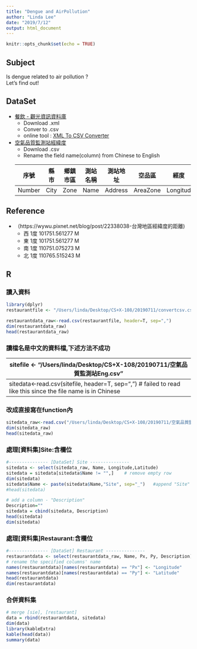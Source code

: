 ```yaml
---
title: "Dengue and AirPollution"
author: "Linda Lee"
date: "2019/7/12"
output: html_document
---
```


```r
knitr::opts_chunk$set(echo = TRUE)
```

## Subject
Is dengue related to air pollution ?
<br>Let's find out!

## DataSet

* [餐飲 - 觀光資訊資料庫](https://data.gov.tw/dataset/7779)
    + Download .xml
    + Conver to .csv
    + online tool : [XML To CSV Converter](http://www.convertcsv.com/xml-to-csv.htm)

    
* [空氣品質監測站經緯度](https://erdb.epa.gov.tw/DataRepository/Facilities/AirQualityMonitorStations.aspx?topic1=%E8%A8%AD%E6%96%BD&topic2=%E5%A4%A7%E6%B0%A3&subject=%E6%B8%AC%E7%AB%99)
    + Download .csv
    + Rename the field name(column) from Chinese to English
    
     | 序號   |縣市 |鄉鎮市區 |測站名稱 |測站地址 |空品區   |經度     |緯度     |影像連結 |
     |--------|------|--------|---------|---------|---------|---------|---------|---------|
     | Number |City |Zone     |Name     |Address  |AreaZone |Longitud |Latitude |ImageLink|
     


## Reference

* （https://wywu.pixnet.net/blog/post/22338038-台灣地區經緯度的距離)
    + 西  1度 101751.561277 M
    + 東  1度 101751.561277 M
    + 南  1度 110751.075273 M
    + 北  1度 110765.515243 M
  

## R
### 讀入資料
```r
library(dplyr)
restaurantfile <- "/Users/linda/Desktop/CS+X-108/20190711/convertcsv.csv"

restaurantdata_raw<-read.csv(restaurantfile, header=T, sep=",")
dim(restaurantdata_raw)
head(restaurantdata_raw)
```
### 讀檔名是中文的資料檔,下述方法不成功<br>
|sitefile <- "/Users/linda/Desktop/CS+X-108/20190711/空氣品質監測站Eng.csv"                                   |
|-------------------------------------------------------------------------------------------------------------|
|sitedata<-read.csv(sitefile, header=T, sep=",")  # failed to read like this since the file name is in Chinese|

### 改成直接寫在function內
```r
sitedata_raw<-read.csv("/Users/linda/Desktop/CS+X-108/20190711/空氣品質監測站Eng.csv", header=T, sep=",")
dim(sitedata_raw)
head(sitedata_raw)
```
### 處理[資料集]Site:含欄位
```r
#--------------- [DataSet] Site ---------------
sitedata <- select(sitedata_raw, Name, Longitude,Latitude)
sitedata = sitedata[sitedata$Name != "",]    # remove empty row
dim(sitedata)
sitedata$Name <- paste(sitedata$Name,"Site", sep="_")   #append "Site" to each $Name
#head(sitedata)

# add a column - "Description"
Description=""
sitedata = cbind(sitedata, Description)
head(sitedata)
dim(sitedata)
```
### 處理[資料集]Restaurant:含欄位
```r
#--------------- [DataSet] Restaurant ---------------
restaurantdata <- select(restaurantdata_raw, Name, Px, Py, Description)
# rename the specified columns' name 
names(restaurantdata)[names(restaurantdata) == "Px"] <- "Longitude"
names(restaurantdata)[names(restaurantdata) == "Py"] <- "Latitude"
head(restaurantdata)
dim(restaurantdata)
```
### 合併資料集
```r
# merge [sie], [restaurant]
data = rbind(restaurantdata, sitedata)
dim(data)
library(kableExtra)
kable(head(data))
summary(data)
```


